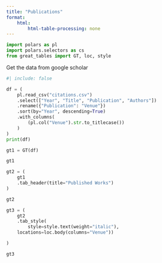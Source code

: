 ```yaml
---
title: "Publications"
format:
    html: 
        html-table-processing: none
---
```



```python

import polars as pl
import polars.selectors as cs 
from great_tables import GT, loc, style

```

Get the data from google scholar

```python
#| include: false

df = (
    pl.read_csv("citations.csv")
    .select(["Year", "Title", "Publication", "Authors"])
    .rename({"Publication": "Venue"})
    .sort(by="Year", descending=True)
    .with_columns(
        (pl.col("Venue").str.to_titlecase())
    )
)
print(df)

```



```python

gt1 = GT(df)

gt1

```



```python

gt2 = (
    gt1
    .tab_header(title="Published Works")
)

gt2

```



```python

gt3 = (
    gt2
    .tab_style(
        style=style.text(weight="italic"),
    locations=loc.body(columns="Venue"))

)

gt3

```